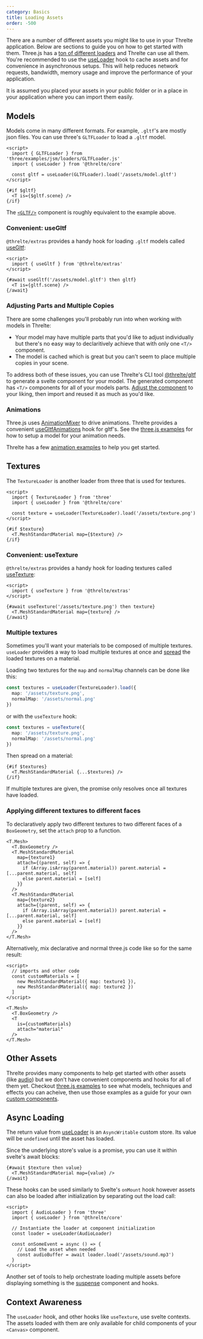 ```yaml
---
category: Basics
title: Loading Assets
order: -500
---
```


There are a number of different assets you might like to use in your Threlte application. Below are sections to guide you on how to get started with them. Three.js has a [ton of different loaders](https://threejs.org/docs/index.html?q=loader) and Threlte can use all them. You're recommended to use the [useLoader](/docs/reference/core/use-loader) hook to cache assets and for convenience in asynchronous setups. This will help reduces network requests, bandwidth, memory usage and improve the performance of your application.

<Tip type="info">
  It is assumed you placed your assets in your public folder or in a place in your application where
  you can import them easily.
</Tip>

## Models

Models come in many different formats. For example, `.gltf`'s are mostly json files. You can use three's `GLTFLoader` to load a `.gltf` model.

```svelte
<script>
  import { GLTFLoader } from 'three/examples/jsm/loaders/GLTFLoader.js'
  import { useLoader } from '@threlte/core'

  const gltf = useLoader(GLTFLoader).load('/assets/model.gltf')
</script>

{#if $gltf}
  <T is={$gltf.scene} />
{/if}
```

The [`<GLTF/>`](/docs/reference/extras/gltf) component is roughly equivalent to the example above.

### Convenient: useGltf

`@threlte/extras` provides a handy hook for loading `.gltf` models called [useGltf](/docs/reference/extras/use-gltf):

```svelte
<script>
  import { useGltf } from '@threlte/extras'
</script>

{#await useGltf('/assets/model.gltf') then gltf}
  <T is={gltf.scene} />
{/await}
```

### Adjusting Parts and Multiple Copies

There are some challenges you'll probably run into when working with models in Threlte:

- Your model may have multiple parts that you'd like to adjust individually but there's no easy way to declaritively achieve that with only one `<T/>` component.
- The model is cached which is great but you can't seem to place multiple copies in your scene.

To address both of these issues, you can use Threlte's CLI tool [@threlte/gltf](/docs/reference/gltf/getting-started) to generate a svelte component for your model. The generated component has `<T/>` components for all of your models parts. [Adjust the component](/docs/learn/advanced/custom-abstractions) to your liking, then import and reused it as much as you'd like.

### Animations

Three.js uses [AnimationMixer](https://threejs.org/docs/index.html#api/en/animation/AnimationMixer) to drive animations. Threlte provides a convenient [useGltfAnimations](/docs/reference/extras/use-gltf-animations) hook for gltf's. See the [three.js examples](https://threejs.org/examples/?q=animation) for how to setup a model for your animation needs.

Threlte has a few [animation examples](/docs/examples/animation/animation-transitions) to help you get started.

## Textures

The `TextureLoader` is another loader from three that is used for textures.

```svelte
<script>
  import { TextureLoader } from 'three'
  import { useLoader } from '@threlte/core'

  const texture = useLoader(TextureLoader).load('/assets/texture.png')
</script>

{#if $texture}
  <T.MeshStandardMaterial map={$texture} />
{/if}
```

### Convenient: useTexture

`@threlte/extras` provides a handy hook for loading textures called [useTexture](/docs/reference/extras/use-texture):

```svelte
<script>
  import { useTexture } from '@threlte/extras'
</script>

{#await useTexture('/assets/texture.png') then texture}
  <T.MeshStandardMaterial map={texture} />
{/await}
```

### Multiple textures

Sometimes you'll want your materials to be composed of multiple textures. `useLoader` provides a way to load multiple textures at once and [spread](https://learn.svelte.dev/tutorial/spread-props) the loaded textures on a material.

Loading two textures for the `map` and `normalMap` channels can be done like this:

```ts
const textures = useLoader(TextureLoader).load({
  map: '/assets/texture.png',
  normalMap: '/assets/normal.png'
})
```

or with the `useTexture` hook:

```ts
const textures = useTexture({
  map: '/assets/texture.png',
  normalMap: '/assets/normal.png'
})
```

Then spread on a material:

```svelte
{#if $textures}
  <T.MeshStandardMaterial {...$textures} />
{/if}
```

If multiple textures are given, the promise only resolves once all textures have loaded.

### Applying different textures to different faces

To declaratively apply two different textures to two different faces of a `BoxGeometry`, set the `attach` prop to a function.

```svelte
<T.Mesh>
  <T.BoxGeometry />
  <T.MeshStandardMaterial
    map={texture1}
    attach={(parent, self) => {
      if (Array.isArray(parent.material)) parent.material = [...parent.material, self]
      else parent.material = [self]
    }}
  />
  <T.MeshStandardMaterial
    map={texture2}
    attach={(parent, self) => {
      if (Array.isArray(parent.material)) parent.material = [...parent.material, self]
      else parent.material = [self]
    }}
  />
</T.Mesh>
```

Alternatively, mix declarative and normal three.js code like so for the same result:

```svelte
<script>
  // imports and other code
  const customMaterials = [
    new MeshStandardMaterial({ map: texture1 }),
    new MeshStandardMaterial({ map: texture2 })
  ]
</script>

<T.Mesh>
  <T.BoxGeometry />
  <T
    is={customMaterials}
    attach="material"
  />
</T.Mesh>
```

## Other Assets

Threlte provides many components to help get started with other assets (like [audio](/docs/reference/extras/audio)) but we don't have convenient components and hooks for all of them yet. Checkout [three.js examples](https://threejs.org/examples/) to see what models, techniques and effects you can acheive, then use those examples as a guide for your own [custom components](/docs/learn/advanced/custom-abstractions).

## Async Loading

The return value from [useLoader](/docs/reference/core/use-loader) is an `AsyncWritable` custom store. Its value will be `undefined` until the asset has loaded.

Since the underlying store's value is a promise, you can use it within svelte's await blocks:

```svelte
{#await $texture then value}
  <T.MeshStandardMaterial map={value} />
{/await}
```

These hooks can be used similarly to Svelte's `onMount` hook however assets can also be loaded after initialization by separating out the load call:

```svelte
<script>
  import { AudioLoader } from 'three'
  import { useLoader } from '@threlte/core'

  // Instantiate the loader at component initialization
  const loader = useLoader(AudioLoader)

  const onSomeEvent = async () => {
    // Load the asset when needed
    const audioBuffer = await loader.load('/assets/sound.mp3')
  }
</script>
```

Another set of tools to help orchestrate loading multiple assets before displaying something is the [suspense](/docs/reference/extras/suspense) component and hooks.

## Context Awareness

The `useLoader` hook, and other hooks like `useTexture`, use svelte contexts. The assets loaded with them are only available for child components of your `<Canvas>` component.
